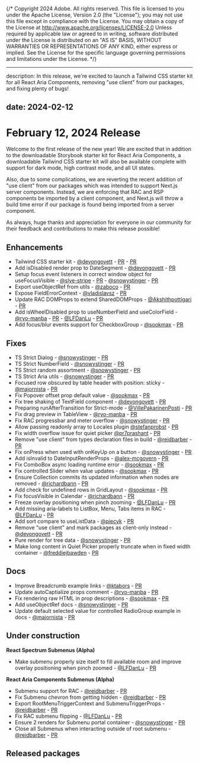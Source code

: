 {/* Copyright 2024 Adobe. All rights reserved.
This file is licensed to you under the Apache License, Version 2.0 (the "License");
you may not use this file except in compliance with the License. You may obtain a copy
of the License at http://www.apache.org/licenses/LICENSE-2.0
Unless required by applicable law or agreed to in writing, software distributed under
the License is distributed on an "AS IS" BASIS, WITHOUT WARRANTIES OR REPRESENTATIONS
OF ANY KIND, either express or implied. See the License for the specific language
governing permissions and limitations under the License. */}


---
description: In this release, we're excited to launch a Tailwind CSS starter kit for all React Aria Components, removing "use client" from our packages, and fixing plenty of bugs!

date: 2024-02-12
---

# February 12, 2024 Release

Welcome to the first release of the new year! We are excited that in addition to the downloadable Storybook starter kit for React Aria Components, a downloadable Tailwind CSS starter kit will also be available complete with support for dark mode, high contrast mode, and all UI states. 

Also, due to some complications, we are reverting the recent addition of "use client" from our packages which was intended to support Next.js server components. Instead, we are enforcing that RAC and RSP components be imported by a client component, and Next.js will throw a build time error if our package is found being imported from a server component. 

As always, huge thanks and appreciation for everyone in our community for their feedback and contributions to make this release possible!

## Enhancements
* Tailwind CSS starter kit - [@devongovett](https://github.com/devongovett) - [PR](https://github.com/adobe/react-spectrum/pull/5666) - [PR](https://github.com/adobe/react-spectrum/pull/5710)
* Add isDisabled render prop to DateSegment - [@devongovett](https://github.com/devongovett) - [PR](https://github.com/adobe/react-spectrum/pull/5674)
* Setup focus event listeners in correct window object for useFocusVisible - [@slye-stripe](https://github.com/slye-stripe) - [PR](https://github.com/adobe/react-spectrum/pull/5588) - [@snowystinger](https://github.com/snowystinger) - [PR](https://github.com/adobe/react-spectrum/pull/5754)
* Export useObjectRef from utils - [@zaboco](https://github.com/zaboco) - [PR](https://github.com/adobe/react-spectrum/pull/5685)
* Expose FieldErrorContext - [@vladislavsz](https://github.com/vladislavsz) - [PR](https://github.com/adobe/react-spectrum/pull/5743)
* Update RAC DOMProps to extend SharedDOMProps - [@Akshithpottigari](https://github.com/Akshithpottigari) - [PR](https://github.com/adobe/react-spectrum/pull/5783)
* Add isWheelDisabled prop to useNumberField and useColorField - [@ryo-manba](https://github.com/ryo-manba) - [PR](https://github.com/adobe/react-spectrum/pull/5775) - [@LFDanLu](https://github.com/LFDanLu) - [PR](https://github.com/adobe/react-spectrum/pull/5804)
* Add focus/blur events support for CheckboxGroup - [@sookmax](https://github.com/sookmax) - [PR](https://github.com/adobe/react-spectrum/pull/5801)

## Fixes
* TS Strict Dialog - [@snowystinger](https://github.com/snowystinger) - [PR](https://github.com/adobe/react-spectrum/pull/5545)
* TS Strict NumberField - [@snowystinger](https://github.com/snowystinger) - [PR](https://github.com/adobe/react-spectrum/pull/5552)
* TS Strict random assortment - [@snowystinger](https://github.com/snowystinger) - [PR](https://github.com/adobe/react-spectrum/pull/5560)
* TS Strict Aria utils - [@snowystinger](https://github.com/snowystinger) - [PR](https://github.com/adobe/react-spectrum/pull/5590)
* Focused row obscured by table header with position: sticky - [@majornista](https://github.com/majornista) - [PR](https://github.com/adobe/react-spectrum/pull/5622)
* Fix Popover offset prop default value - [@sookmax](https://github.com/sookmax) - [PR](https://github.com/adobe/react-spectrum/pull/5677)
* Fix tree shaking of TextField component - [@devongovett](https://github.com/devongovett) - [PR](https://github.com/adobe/react-spectrum/pull/5646)
* Preparing runAfterTransition for Strict-mode - [@VillePakarinenPosti](https://github.com/VillePakarinenPosti) - [PR](https://github.com/adobe/react-spectrum/pull/5569)
* Fix drag preview in TableView - [@ryo-manba](https://github.com/ryo-manba) - [PR](https://github.com/adobe/react-spectrum/pull/5687)
* Fix RAC progressbar and meter overflow - [@snowystinger](https://github.com/snowystinger) - [PR](https://github.com/adobe/react-spectrum/pull/5706)
* Allow passing readonly array to Locales plugin [@stefanprobst](https://github.com/stefanprobst) - [PR](https://github.com/adobe/react-spectrum/pull/5646)
* Fix width overflow issue for quiet picker [@pr7prashant](https://github.com/pr7prashant) - [PR](https://github.com/adobe/react-spectrum/pull/5592)
* Remove "use client" from types declaration files in build - [@reidbarber](https://github.com/reidbarber) - [PR](https://github.com/adobe/react-spectrum/pull/5649)
* Fix onPress when used with onKeyUp on a button - [@snowystinger](https://github.com/snowystinger) - [PR](https://github.com/adobe/react-spectrum/pull/5554)
* Add isInvalid to DateInputRenderProps - [@alex-mcgovern](https://github.com/alex-mcgovern) - [PR](https://github.com/adobe/react-spectrum/pull/5670)
* Fix ComboBox async loading runtime error - [@sookmax](https://github.com/sookmax) - [PR](https://github.com/adobe/react-spectrum/pull/5689)
* Fix controlled Slider when value updates - [@sookmax](https://github.com/sookmax) - [PR](https://github.com/adobe/react-spectrum/pull/5655)
* Ensure Collection commits its updated information when nodes are removed - [@richardbann](https://github.com/richardbann) - [PR](https://github.com/adobe/react-spectrum/pull/5735)
* Add check for undefined rows in GridLayout - [@sookmax](https://github.com/sookmax) - [PR](https://github.com/adobe/react-spectrum/pull/5737)
* Fix focusVisible in Calendar - [@richardbann](https://github.com/richardbann) - [PR](https://github.com/adobe/react-spectrum/pull/5785)
* Freeze overlay positioning when pinch zooming - [@LFDanLu](https://github.com/LFDanLu) - [PR](https://github.com/adobe/react-spectrum/pull/5612)
* Add missing aria-labels to ListBox, Menu, Tabs items in RAC - [@LFDanLu](https://github.com/LFDanLu) - [PR](https://github.com/adobe/react-spectrum/pull/5796)
* Add sort compare to useListData - [@piecyk](https://github.com/piecyk) - [PR](https://github.com/adobe/react-spectrum/pull/5773)
* Remove "use client" and mark packages as client-only instead - [@devongovett](https://github.com/devongovett) - [PR](https://github.com/adobe/react-spectrum/pull/5826)
* Pure render for tree data - [@snowystinger](https://github.com/snowystinger) - [PR](https://github.com/adobe/react-spectrum/pull/5835)
* Make long content in Quiet Picker properly truncate when in fixed width container - [@freddiejbawden](https://github.com/freddiejbawden) - [PR](https://github.com/adobe/react-spectrum/pull/5813)

## Docs
* Improve Breadcrumb example links - [@ktabors](https://github.com/ktabors) - [PR](https://github.com/adobe/react-spectrum/pull/5533)
* Update autoCaptialize props comment - [@ryo-manba](https://github.com/ryo-manba) - [PR](https://github.com/adobe/react-spectrum/pull/5629)
* Fix rendering raw HTML in prop descriptions - [@sookmax](https://github.com/sookmax) - [PR](https://github.com/adobe/react-spectrum/pull/5614)
* Add useObjectRef docs - [@snowystinger](https://github.com/snowystinger) - [PR](https://github.com/adobe/react-spectrum/pull/5688)
* Update default selected value for controlled RadioGroup example in docs - [@majornista](https://github.com/majornista) - [PR](https://github.com/adobe/react-spectrum/pull/5755)


## Under construction

**React Spectrum Submenus (Alpha)**
* Make submenu properly size itself to fill available room and improve overlay positioning when pinch zoomed - [@LFDanLu](https://github.com/LFDanLu) - [PR](https://github.com/adobe/react-spectrum/pull/5660)

**React Aria Components Submenus (Alpha)**
* Submenu support for RAC - [@reidbarber](https://github.com/reidbarber) - [PR](https://github.com/adobe/react-spectrum/pull/5648)
* Fix Submenu chevron from getting hidden - [@reidbarber](https://github.com/reidbarber) - [PR](https://github.com/adobe/react-spectrum/pull/5823)
* Export RootMenuTriggerContext and SubmenuTriggerProps - [@reidbarber](https://github.com/reidbarber) - [PR](https://github.com/adobe/react-spectrum/pull/5825)
* Fix RAC submenu flipping - [@LFDanLu](https://github.com/LFDanLu) - [PR](https://github.com/adobe/react-spectrum/pull/5808)
* Ensure 2 renders for Submenu portal container - [@snowystinger](https://github.com/snowystinger) - [PR](https://github.com/adobe/react-spectrum/pull/5828)
* Close all Submenus when interacting outside of root submenu - [@reidbarber](https://github.com/reidbarber) - [PR](https://github.com/adobe/react-spectrum/pull/5827)

## Released packages